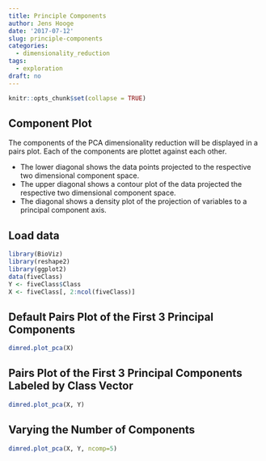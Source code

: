 ```yaml
---
title: Principle Components
author: Jens Hooge
date: '2017-07-12'
slug: principle-components
categories:
  - dimensionality_reduction
tags:
  - exploration
draft: no
---
```


```r
knitr::opts_chunk$set(collapse = TRUE)
```

## Component Plot
The components of the PCA dimensionality reduction will be displayed in a pairs plot. Each
of the components are plottet against each other. 

- The lower diagonal shows the data points projected to the respective two dimensional component space.
- The upper diagonal shows a contour plot of the data projected the respective two dimensional component space.
- The diagonal shows a density plot of the projection of variables to a principal component axis.

## Load data
```r
library(BioViz)
library(reshape2)
library(ggplot2)
data(fiveClass)
Y <- fiveClass$Class
X <- fiveClass[, 2:ncol(fiveClass)]
```

## Default Pairs Plot of the First 3 Principal Components
```r
dimred.plot_pca(X)
```

## Pairs Plot of the First 3 Principal Components Labeled by Class Vector
```r
dimred.plot_pca(X, Y)
```

## Varying the Number of Components
```r
dimred.plot_pca(X, Y, ncomp=5)
```
